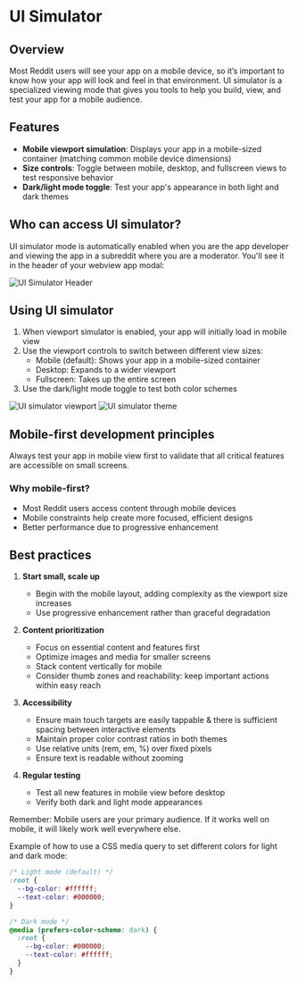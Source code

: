# UI Simulator

## Overview

Most Reddit users will see your app on a mobile device, so it’s important to know how your app will look and feel in that environment.  UI simulator is a specialized viewing mode that gives you tools to help you build, view, and test your app for a mobile audience. 


## Features

- **Mobile viewport simulation**: Displays your app in a mobile-sized container (matching common mobile device dimensions)
- **Size controls**: Toggle between mobile, desktop, and fullscreen views to test responsive behavior
- **Dark/light mode toggle**: Test your app's appearance in both light and dark themes

## Who can access UI simulator?

UI simulator mode is automatically enabled when you are the app developer and viewing the app in a subreddit where you are a moderator. You'll see it in the header of your webview app modal:

![UI Simulator Header](../../assets/ui_simulator_header.png)

## Using UI simulator

1. When viewport simulator is enabled, your app will initially load in mobile view
2. Use the viewport controls to switch between different view sizes:
   - Mobile (default): Shows your app in a mobile-sized container
   - Desktop: Expands to a wider viewport
   - Fullscreen: Takes up the entire screen
3. Use the dark/light mode toggle to test both color schemes

![UI simulator viewport](../../assets/ui_simulator_viewport.png)
![UI simulator theme](../../assets/ui_simulator_theme.png)

## Mobile-first development principles

Always test your app in mobile view first to validate that all critical features are accessible on small screens.

### Why mobile-first?

- Most Reddit users access content through mobile devices
- Mobile constraints help create more focused, efficient designs
- Better performance due to progressive enhancement

## Best practices

1. **Start small, scale up**

   - Begin with the mobile layout, adding complexity as the viewport size increases
   - Use progressive enhancement rather than graceful degradation

2. **Content prioritization**

   - Focus on essential content and features first
   - Optimize images and media for smaller screens
   - Stack content vertically for mobile
   - Consider thumb zones and reachability: keep important actions within easy reach

3. **Accessibility**

   - Ensure main touch targets are easily tappable & there is sufficient spacing between interactive elements
   - Maintain proper color contrast ratios in both themes
   - Use relative units (rem, em, %) over fixed pixels
   - Ensure text is readable without zooming

4. **Regular testing**

   - Test all new features in mobile view before desktop
   - Verify both dark and light mode appearances

Remember: Mobile users are your primary audience. If it works well on mobile, it will likely work well everywhere else.

Example of how to use a CSS media query to set different colors for light and dark mode:

```css
/* Light mode (default) */
:root {
  --bg-color: #ffffff;
  --text-color: #000000;
}

/* Dark mode */
@media (prefers-color-scheme: dark) {
  :root {
    --bg-color: #000000;
    --text-color: #ffffff;
  }
}
```
